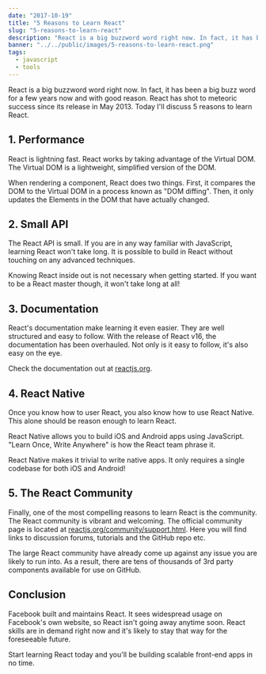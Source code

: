 ```yaml
---
date: "2017-10-19"
title: "5 Reasons to Learn React"
slug: "5-reasons-to-learn-react"
description: "React is a big buzzword word right now. In fact, it has been a big buzz word for a few years now. Today I'll discuss 5 reasons to learn React."
banner: "../../public/images/5-reasons-to-learn-react.png"
tags:
  - javascript
  - tools
---
```


React is a big buzzword word right now. In fact, it has been a big buzz word for a few years now and with good reason. React has shot to meteoric success since its release in May 2013. Today I'll discuss 5 reasons to learn React.

## 1. Performance

React is lightning fast. React works by taking advantage of the Virtual DOM. The Virtual DOM is a lightweight, simplified version of the DOM.

When rendering a component, React does two things. First, it compares the DOM to the Virtual DOM in a process known as "DOM diffing". Then, it only updates the Elements in the DOM that have actually changed.

## 2. Small API

The React API is small. If you are in any way familiar with JavaScript, learning React won't take long. It is possible to build in React without touching on any advanced techniques.

Knowing React inside out is not necessary when getting started. If you want to be a React master though, it won't take long at all!

## 3. Documentation

React's documentation make learning it even easier. They are well structured and easy to follow. With the release of React v16, the documentation has been overhauled. Not only is it easy to follow, it's also easy on the eye.

Check the documentation out at [reactjs.org](https://reactjs.org).

## 4. React Native

Once you know how to user React, you also know how to use React Native. This alone should be reason enough to learn React.

React Native allows you to build iOS and Android apps using JavaScript. "Learn Once, Write Anywhere" is how the React team phrase it.

React Native makes it trivial to write native apps. It only requires a single codebase for both iOS and Android!

## 5. The React Community

Finally, one of the most compelling reasons to learn React is the community. The React community is vibrant and welcoming. The official community page is located at [reactjs.org/community/support.html](https://reactjs.org/community/support.html). Here you will find links to discussion forums, tutorials and the GitHub repo etc.

The large React community have already come up against any issue you are likely to run into. As a result, there are tens of thousands of 3rd party components available for use on GitHub.

## Conclusion

Facebook built and maintains React. It sees widespread usage on Facebook's own website, so React isn't going away anytime soon. React skills are in demand right now and it's likely to stay that way for the foreseeable future.

Start learning React today and you'll be building scalable front-end apps in no time.
